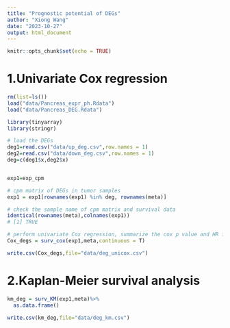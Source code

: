 ---
title: "Prognostic potential of DEGs"
author: "Xiong Wang"
date: "2023-10-27"
output: html_document
---

```{r setup, include=FALSE}
knitr::opts_chunk$set(echo = TRUE)
```

# 1.Univariate Cox regression

```{r, eval=FALSE}
rm(list=ls())
load("data/Pancreas_expr_ph.Rdata")
load("data/Pancreas_DEG.Rdata")

library(tinyarray)
library(stringr)

# load the DEGs
deg1=read.csv("data/up_deg.csv",row.names = 1)
deg2=read.csv("data/down_deg.csv",row.names = 1)
deg=c(deg1$x,deg2$x)


exp1=exp_cpm

# cpm matrix of DEGs in tumor samples
exp1 = exp1[rownames(exp1) %in% deg, rownames(meta)]

# check the sample name of cpm matrix and survival data
identical(rownames(meta),colnames(exp1))
# [1] TRUE

# perform univariate Cox regression, summarize the cox p value and HR for genes
Cox_degs = surv_cox(exp1,meta,continuous = T)

write.csv(Cox_degs,file="data/deg_unicox.csv")

```

# 2.Kaplan-Meier survival analysis

```{r, eval=FALSE}
km_deg = surv_KM(exp1,meta)%>%
  as.data.frame()
 
write.csv(km_deg,file="data/deg_km.csv")

```
